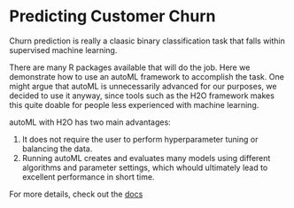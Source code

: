 # Predicting Customer Churn

Churn prediction is really a claasic binary classification task that falls within supervised machine learning.

There are many R packages available that will do the job. Here we demonstrate how to use an autoML framework to accomplish the task. One might argue that autoML is unnecessarily advanced for our purposes, we decided to use it anyway, since tools such as the H2O framework makes this quite doable for people less experienced with machine learning.

autoML with H2O has two main advantages:

1. It does not require the user to perform hyperparameter tuning or balancing the data.
2. Running autoML creates and evaluates many models using different algorithms and parameter settings, which whould ultimately lead to excellent performance in short time.

For more details, check out the [docs](http://docs.h2o.ai/h2o/latest-stable/h2o-docs/automl.html)